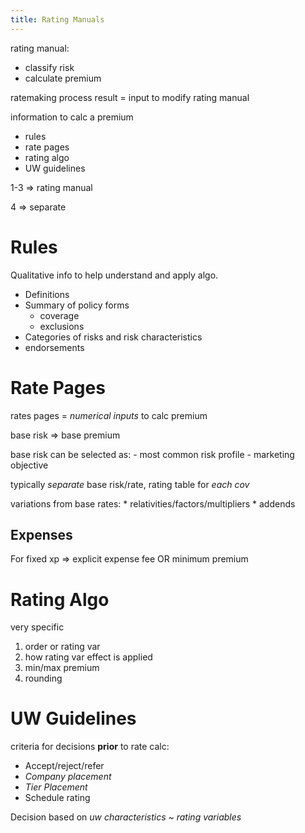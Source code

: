 ```yaml
---
title: Rating Manuals
---
```


rating manual:

* classify risk
* calculate premium

ratemaking process result = input to modify rating manual

information to calc a premium

- rules
- rate pages
- rating algo
- UW guidelines

1-3 => rating manual

4 => separate




Rules
===========================

Qualitative info to help understand and apply algo.

* Definitions
* Summary of policy forms
  - coverage
  - exclusions
* Categories of risks and risk characteristics
* endorsements





Rate Pages
==============================

rates pages = *numerical inputs* to calc premium

base risk => base premium

base risk can be selected as:
- most common risk profile
- marketing objective

typically *separate* base risk/rate, rating table for *each cov*


variations from base rates:
* relativities/factors/multipliers
* addends


Expenses
--------------

For fixed xp => explicit expense fee
               OR minimum premium
               
               
               



Rating Algo
=====================================

very specific

1. order or rating var
2. how rating var effect is applied
3. min/max premium
4. rounding









UW Guidelines
==================================

criteria for decisions **prior** to rate calc:

* Accept/reject/refer
* *Company placement*
* *Tier Placement*
* Schedule rating

Decision based on *uw characteristics* ~ *rating variables*







